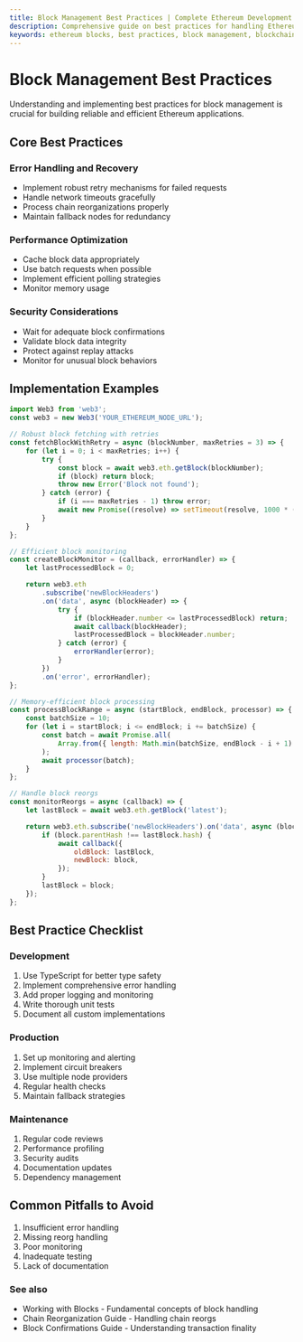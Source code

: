 ```yaml
---
title: Block Management Best Practices | Complete Ethereum Development Guide
description: Comprehensive guide on best practices for handling Ethereum blocks, including robust error handling, performance optimization, security considerations, and production implementation examples.
keywords: ethereum blocks, best practices, block management, blockchain development, ethereum reorgs, transaction confirmation, gas optimization, ethereum node management, block processing, ethereum production
---
```


# Block Management Best Practices

Understanding and implementing best practices for block management is crucial for building reliable and efficient Ethereum applications.

## Core Best Practices

### Error Handling and Recovery

- Implement robust retry mechanisms for failed requests
- Handle network timeouts gracefully
- Process chain reorganizations properly
- Maintain fallback nodes for redundancy

### Performance Optimization

- Cache block data appropriately
- Use batch requests when possible
- Implement efficient polling strategies
- Monitor memory usage

### Security Considerations

- Wait for adequate block confirmations
- Validate block data integrity
- Protect against replay attacks
- Monitor for unusual block behaviors

## Implementation Examples

```javascript
import Web3 from 'web3';
const web3 = new Web3('YOUR_ETHEREUM_NODE_URL');

// Robust block fetching with retries
const fetchBlockWithRetry = async (blockNumber, maxRetries = 3) => {
	for (let i = 0; i < maxRetries; i++) {
		try {
			const block = await web3.eth.getBlock(blockNumber);
			if (block) return block;
			throw new Error('Block not found');
		} catch (error) {
			if (i === maxRetries - 1) throw error;
			await new Promise((resolve) => setTimeout(resolve, 1000 * (i + 1)));
		}
	}
};

// Efficient block monitoring
const createBlockMonitor = (callback, errorHandler) => {
	let lastProcessedBlock = 0;

	return web3.eth
		.subscribe('newBlockHeaders')
		.on('data', async (blockHeader) => {
			try {
				if (blockHeader.number <= lastProcessedBlock) return;
				await callback(blockHeader);
				lastProcessedBlock = blockHeader.number;
			} catch (error) {
				errorHandler(error);
			}
		})
		.on('error', errorHandler);
};

// Memory-efficient block processing
const processBlockRange = async (startBlock, endBlock, processor) => {
	const batchSize = 10;
	for (let i = startBlock; i <= endBlock; i += batchSize) {
		const batch = await Promise.all(
			Array.from({ length: Math.min(batchSize, endBlock - i + 1) }, (_, index) => fetchBlockWithRetry(i + index)),
		);
		await processor(batch);
	}
};

// Handle block reorgs
const monitorReorgs = async (callback) => {
	let lastBlock = await web3.eth.getBlock('latest');

	return web3.eth.subscribe('newBlockHeaders').on('data', async (block) => {
		if (block.parentHash !== lastBlock.hash) {
			await callback({
				oldBlock: lastBlock,
				newBlock: block,
			});
		}
		lastBlock = block;
	});
};
```

## Best Practice Checklist

### Development

1. Use TypeScript for better type safety
2. Implement comprehensive error handling
3. Add proper logging and monitoring
4. Write thorough unit tests
5. Document all custom implementations

### Production

1. Set up monitoring and alerting
2. Implement circuit breakers
3. Use multiple node providers
4. Regular health checks
5. Maintain fallback strategies

### Maintenance

1. Regular code reviews
2. Performance profiling
3. Security audits
4. Documentation updates
5. Dependency management

## Common Pitfalls to Avoid

1. Insufficient error handling
2. Missing reorg handling
3. Poor monitoring
4. Inadequate testing
5. Lack of documentation

### See also

- <Link to="/docs/ethereum/guides/working-with-blocks" title="Learn fundamental techniques for working with Ethereum blocks">Working with Blocks</Link> - Fundamental concepts of block handling
- <Link to="/docs/ethereum/guides/chain-reorganization" title="Learn how to handle Ethereum blockchain restructuring">Chain Reorganization Guide</Link> - Handling chain reorgs
- <Link to="/docs/ethereum/guides/block-confirmations" title="Understanding transaction finality and confirmation security in Ethereum">Block Confirmations Guide</Link> - Understanding transaction finality
